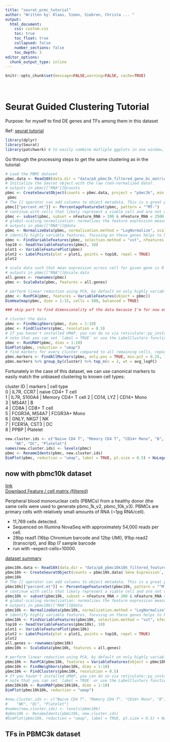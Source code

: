 ```yaml
---
title: "seurat_pcmc_tutorial"
author: "Written by: Klaas, Simon, Siebren, Christa ... "
output: 
  html_document:
    css: custom.css
    toc: true
    toc_float: true
    collapsed: false
    number_sections: false
    toc_depth: 3
editor_options: 
  chunk_output_type: inline
---
```


```r
knitr::opts_chunk$set(message=FALSE,warning=FALSE, cache=TRUE)
```

<style type="text/css">
.title {
  display: none;
}

#getting-started img {
  margin-right: 10px;
}

</style>

<div class="row" style="padding-top:20px;">

# Seurat Guided Clustering Tutorial  

Purpose: for myself to find DE genes and TFs among them in this dataset  

Ref: [seurat tutorial](https://satijalab.org/seurat/v3.2/pbmc3k_tutorial.html)   

```r
library(dplyr)
library(Seurat)
library(patchwork) # to easily combine mutliple ggplots in one window, similar to but easier than gridExtra::grid.arrange() and cowplot::plot_grid, ref: https://github.com/thomasp85/patchwork  
```

Go through the processing steps to get the same clustering as in the tutorial:  
```r
# Load the PBMC dataset
pbmc.data <- Read10X(data.dir = "data/p8_pbmc3k_filtered_gene_bc_matrices/hg19/")
# Initialize the Seurat object with the raw (non-normalized data).
# outputs in pbmc[["RNA"]]@counts
pbmc <- CreateSeuratObject(counts = pbmc.data, project = "pbmc3k", min.cells = 3, min.features = 200)
 pbmc
# The [[ operator can add columns to object metadata. This is a great place to stash QC stats
pbmc[["percent.mt"]] <- PercentageFeatureSet(pbmc, pattern = "^MT-")
# continue with cells that likely represent a viable cell and are not duplicates by: 
pbmc <- subset(pbmc, subset = nFeature_RNA > 200 & nFeature_RNA < 2500 & percent.mt < 5)
# global-scaling normalization: normalizes the feature expression measurements for each cell by the total expression, multiplies this by a scale factor (10,000 by default), and log-transforms the result
# outputs in pbmc[["RNA"]]@data
pbmc <- NormalizeData(pbmc, normalization.method = "LogNormalize", scale.factor = 10000)
# identify highly variable features, focusing on these genes helps to highlight biological signal in single-cell datasets. Plot to ensure that it is the same as tutorial.
pbmc <- FindVariableFeatures(pbmc, selection.method = "vst", nfeatures = 2000)
top10 <- head(VariableFeatures(pbmc), 10)
plot1 <- VariableFeaturePlot(pbmc)
plot2 <- LabelPoints(plot = plot1, points = top10, repel = TRUE)
plot2
```

```r
# scale data such that mean expression across cell for given gene is 0 and variance is 1, gives equal weight to all genes so that highly expressed genes do not dominate, standard pre-processing step for dimensionality reduction techniques
# outputs in pbmc[["RNA"]]@scale.data
all.genes <- rownames(pbmc)
pbmc <- ScaleData(pbmc, features = all.genes)

# perform linear reduction using PCA, by default on only highly variable features and check result in dimheatmap
pbmc <- RunPCA(pbmc, features = VariableFeatures(object = pbmc))
DimHeatmap(pbmc, dims = 1:15, cells = 500, balanced = TRUE)

### skip part to find dimensionality of the data because I'm for now only interested in the clusters and DE genes
```

```r
# cluster the data
pbmc <- FindNeighbors(pbmc, dims = 1:10)
pbmc <- FindClusters(pbmc, resolution = 0.5)
# If you haven't installed UMAP, you can do so via reticulate::py_install(packages ='umap-learn')
# note that you can set `label = TRUE` or use the LabelClusters function to help label individual clusters
pbmc <- RunUMAP(pbmc, dims = 1:10)
DimPlot(pbmc, reduction = "umap")
# find markers for every cluster compared to all remaining cells, report only the positive ones
pbmc.markers <- FindAllMarkers(pbmc, only.pos = TRUE, min.pct = 0.25, logfc.threshold = 0.25)
pbmc.markers %>% group_by(cluster) %>% top_n(n = 2, wt = avg_logFC)

```

Fortunately in the case of this dataset, we can use canonical markers to easily match the unbiased clustering to known cell types:

cluster ID | markers | cell type  
0 | IL7R, CCR7 | naive CD4+ T cell  
1 | IL7R, S100A4 | Memory CD4+ T cell 
2 | CD14, LYZ | CD14+ Mono   
3 | MS4A1 | B  
4 | CD8A | CD8+ T cell   
5 | FCGR3A, MS4A7 | FCGR3A+ Mono  
6 | GNLY, NKG7 | NK  
7 | FCER1A, CST3 | DC  
8 | PPBP | Platelet  

```r
new.cluster.ids <- c("Naive CD4 T", "Memory CD4 T", "CD14+ Mono", "B", "CD8 T", "FCGR3A+ Mono", 
    "NK", "DC", "Platelet")
names(new.cluster.ids) <- levels(pbmc)
pbmc <- RenameIdents(pbmc, new.cluster.ids)
DimPlot(pbmc, reduction = "umap", label = TRUE, pt.size = 0.5) + NoLegend()
```

## now with pbmc10k dataset  
[link](	https://support.10xgenomics.com/single-cell-gene-expression/datasets/3.0.0/pbmc_10k_v3)  
[Downlaod Feature / cell matrix (filtered)](https://cf.10xgenomics.com/samples/cell-exp/3.0.0/pbmc_10k_v3/pbmc_10k_v3_filtered_feature_bc_matrix.tar.gz)  

Peripheral blood mononuclear cells (PBMCs) from a healthy donor (the same cells were used to generate pbmc_1k_v2, pbmc_10k_v3). PBMCs are primary cells with relatively small amounts of RNA (~1pg RNA/cell).  

- 11,769 cells detected.  
- Sequenced on Illumina NovaSeq with approximately 54,000 reads per cell.  
- 28bp read1 (16bp Chromium barcode and 12bp UMI), 91bp read2 (transcript), and 8bp I7 sample barcode  
- run with --expect-cells=10000.    

[dataset summary](https://cf.10xgenomics.com/samples/cell-exp/3.0.0/pbmc_10k_v3/pbmc_10k_v3_web_summary.html)   

```r
pbmc10k.data <- Read10X(data.dir = "data/p8_pbmc10k10k_filtered_feature_bc_matrix")
pbmc10k <- CreateSeuratObject(counts = pbmc10k.data$`Gene Expression`, project = "pbmc10k3k", min.cells = 3, min.features = 200)
pbmc10k
# The [[ operator can add columns to object metadata. This is a great place to stash QC stats
pbmc10k[["percent.mt"]] <- PercentageFeatureSet(pbmc10k, pattern = "^MT-")
# continue with cells that likely represent a viable cell and are not duplicates by: 
pbmc10k <- subset(pbmc10k, subset = nFeature_RNA > 200 & nFeature_RNA < 2500 & percent.mt < 5)
# global-scaling normalization: normalizes the feature expression measurements for each cell by the total expression, multiplies this by a scale factor (10,000 by default), and log-transforms the result
# outputs in pbmc10k[["RNA"]]@data
pbmc10k <- NormalizeData(pbmc10k, normalization.method = "LogNormalize", scale.factor = 10000)
# identify highly variable features, focusing on these genes helps to highlight biological signal in single-cell datasets. Plot to ensure that it is the same as tutorial.
pbmc10k <- FindVariableFeatures(pbmc10k, selection.method = "vst", nfeatures = 2000)
top10 <- head(VariableFeatures(pbmc10k), 10)
plot1 <- VariableFeaturePlot(pbmc10k)
plot2 <- LabelPoints(plot = plot1, points = top10, repel = TRUE)
plot2
all.genes <- rownames(pbmc10k)
pbmc10k <- ScaleData(pbmc10k, features = all.genes)

# perform linear reduction using PCA, by default on only highly variable features and check result in dimheatmap
pbmc10k <- RunPCA(pbmc10k, features = VariableFeatures(object = pbmc10k))
pbmc10k <- FindNeighbors(pbmc10k, dims = 1:10)
pbmc10k <- FindClusters(pbmc10k, resolution = 0.5)
# If you haven't installed UMAP, you can do so via reticulate::py_install(packages ='umap-learn')
# note that you can set `label = TRUE` or use the LabelClusters function to help label individual clusters
pbmc10k10k <- RunUMAP(pbmc10k10k, dims = 1:10)
DimPlot(pbmc10k10k, reduction = "umap")

#new.cluster.ids <- c("Naive CD4 T", "Memory CD4 T", "CD14+ Mono", "B", "CD8 T", "FCGR3A+ Mono", 
#    "NK", "DC", "Platelet")
#names(new.cluster.ids) <- levels(pbmc10k)
#pbmc10k <- RenameIdents(pbmc10k, new.cluster.ids)
#DimPlot(pbmc10k, reduction = "umap", label = TRUE, pt.size = 0.5) + NoLegend()
```

## TFs in PBMC3k dataset  



